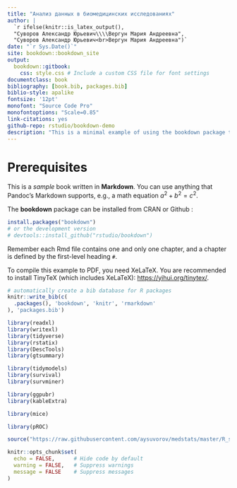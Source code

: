 ```yaml
--- 
title: "Анализ данных в биомедицинских исследованиях"
author: |
  `r ifelse(knitr::is_latex_output(), 
  "Суворов Александр Юрьевич\\\\Вергун Мария Андреевна", 
  "Суворов Александр Юрьевич<br>Вергун Мария Андреевна")`
date: "`r Sys.Date()`"
site: bookdown::bookdown_site
output:
  bookdown::gitbook:
    css: style.css # Include a custom CSS file for font settings
documentclass: book
bibliography: [book.bib, packages.bib]
biblio-style: apalike
fontsize: '12pt'
monofont: "Source Code Pro"
monofontoptions: "Scale=0.85"
link-citations: yes
github-repo: rstudio/bookdown-demo
description: "This is a minimal example of using the bookdown package to write a book. The output format for this example is bookdown::gitbook."
---
```


<!-- bookdown::render_book(output_dir = './docs', clean = TRUE) -->
<!-- ```{r include=FALSE}
source("generate_bookdown_yml.R")


``` -->

# Prerequisites

This is a _sample_ book written in **Markdown**. You can use anything that Pandoc's Markdown supports, e.g., a math equation $a^2 + b^2 = c^2$.

The **bookdown** package can be installed from CRAN or Github :

```r
install.packages("bookdown")
# or the development version
# devtools::install_github("rstudio/bookdown")
```

Remember each Rmd file contains one and only one chapter, and a chapter is defined by the first-level heading `#`.

To compile this example to PDF, you need XeLaTeX. You are recommended to install TinyTeX (which includes XeLaTeX): <https://yihui.org/tinytex/>.

```r
# automatically create a bib database for R packages
knitr::write_bib(c(
  .packages(), 'bookdown', 'knitr', 'rmarkdown'
), 'packages.bib')
```


```r

library(readxl)
library(writexl)
library(tidyverse)
library(rstatix)
library(DescTools)
library(gtsummary)

library(tidymodels)
library(survival)
library(survminer)

library(ggpubr)
library(kableExtra)

library(mice)

library(pROC)

source("https://raw.githubusercontent.com/aysuvorov/medstats/master/R_scripts/medstats.R")

knitr::opts_chunk$set(
  echo = FALSE,      # Hide code by default
  warning = FALSE,   # Suppress warnings
  message = FALSE    # Suppress messages
)
```